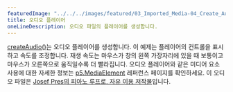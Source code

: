 ---
featuredImage: "../../../images/featured/03_Imported_Media-04_Create_Audio-thumbnail.jpg"
title: 오디오 플레이어
oneLineDescription: 오디오 파일의 플레이어를 생성합니다.
---

<a href="/reference/#/p5/createAudio/" target="_blank">createAudio()</a>는 오디오 플레이어를 생성합니다. 이 예제는 플레이어의 컨트롤을 표시하고 속도를 조정합니다. 재생 속도는 마우스가 창의 왼쪽 가장자리에 있을 때 보통이고 마우스가 오른쪽으로 움직일수록 더 빨라집니다. 오디오 플레이어와 같은 미디어 요소 사용에 대한 자세한 정보는 <a href="/reference/#/p5.MediaElement/" target="_blank">p5.MediaElement</a> 레퍼런스 페이지를 확인하세요. 이 오디오 파일은 <a href="https://freesound.org/people/josefpres/sounds/711156/" target="_blank">Josef Pres의 피아노 루프로, 자유 이용 저작물</a>입니다.
